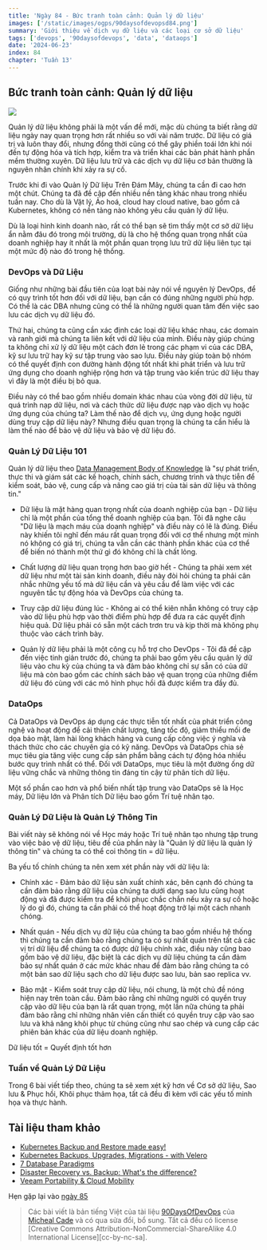 ```yaml
---
title: 'Ngày 84 - Bức tranh toàn cảnh: Quản lý dữ liệu'
images: ['/static/images/ogps/90daysofdevopsd84.png']
summary: 'Giới thiệu về dịch vụ dữ liệu và các loại cơ sở dữ liệu'
tags: ['devops', '90daysofdevops', 'data', 'dataops']
date: '2024-06-23'
index: 84
chapter: 'Tuần 13'
---
```


<TOCInline toc={props.toc} asDisclosure />

## Bức tranh toàn cảnh: Quản lý dữ liệu

![](/static/images/assets/Day84_Data1.png)

Quản lý dữ liệu không phải là một vấn đề mới, mặc dù chúng ta biết rằng dữ liệu ngày nay quan trọng hơn rất nhiều so với vài năm trước. Dữ liệu có giá trị và luôn thay đổi, nhưng đồng thời cũng có thể gây phiền toái lớn khi nói đến tự động hóa và tích hợp, kiểm tra và triển khai các bản phát hành phần mềm thường xuyên. Dữ liệu lưu trữ và các dịch vụ dữ liệu cơ bản thường là nguyên nhân chính khi xảy ra sự cố.

Trước khi đi vào Quản lý Dữ liệu Trên Đám Mây, chúng ta cần đi cao hơn một chút. Chúng ta đã đề cập đến nhiều nền tảng khác nhau trong nhiều tuần nay. Cho dù là Vật lý, Ảo hoá, cloud hay cloud native, bao gồm cả Kubernetes, không có nền tảng nào không yêu cầu quản lý dữ liệu.

Dù là loại hình kinh doanh nào, rất có thể bạn sẽ tìm thấy một cơ sở dữ liệu ẩn nằm đâu đó trong môi trường, dù là cho hệ thống quan trọng nhất của doanh nghiệp hay ít nhất là một phần quan trọng lưu trữ dữ liệu liên tục tại một mức độ nào đó trong hệ thống.

### DevOps và Dữ Liệu

Giống như những bài đầu tiên của loạt bài này nói về nguyên lý DevOps, để có quy trình tốt hơn đối với dữ liệu, bạn cần có đúng những người phù hợp. Có thể là các DBA nhưng cũng có thể là những người quan tâm đến việc sao lưu các dịch vụ dữ liệu đó.

Thứ hai, chúng ta cũng cần xác định các loại dữ liệu khác nhau, các domain và ranh giới mà chúng ta liên kết với dữ liệu của mình. Điều này giúp chúng ta không chỉ xử lý dữ liệu một cách đơn lẻ trong các phạm vi của các DBA, kỹ sư lưu trữ hay kỹ sư tập trung vào sao lưu. Điều này giúp toàn bộ nhóm có thể quyết định con đường hành động tốt nhất khi phát triển và lưu trữ ứng dụng cho doanh nghiệp rộng hơn và tập trung vào kiến trúc dữ liệu thay vì đây là một điều bị bỏ qua.

Điều này có thể bao gồm nhiều domain khác nhau của vòng đời dữ liệu, từ quá trình nạp dữ liệu, nơi và cách thức dữ liệu được nạp vào dịch vụ hoặc ứng dụng của chúng ta? Làm thế nào để dịch vụ, ứng dụng hoặc người dùng truy cập dữ liệu này? Nhưng điều quan trọng là chúng ta cần hiểu là làm thế nào để bảo vệ dữ liệu và bảo vệ dữ liệu đó.

### Quản Lý Dữ Liệu 101

Quản lý dữ liệu theo [Data Management Body of Knowledge](https://www.dama.org/cpages/body-of-knowledge) là "sự phát triển, thực thi và giám sát các kế hoạch, chính sách, chương trình và thực tiễn để kiểm soát, bảo vệ, cung cấp và nâng cao giá trị của tài sản dữ liệu và thông tin."

- Dữ liệu là mặt hàng quan trọng nhất của doanh nghiệp của bạn - Dữ liệu chỉ là một phần của tổng thể doanh nghiệp của bạn. Tôi đã nghe câu "Dữ liệu là mạch máu của doanh nghiệp" và điều này có lẽ là đúng. Điều này khiến tôi nghĩ đến máu rất quan trọng đối với cơ thể nhưng một mình nó không có giá trị, chúng ta vẫn cần các thành phần khác của cơ thể để biến nó thành một thứ gì đó không chỉ là chất lỏng.

- Chất lượng dữ liệu quan trọng hơn bao giờ hết - Chúng ta phải xem xét dữ liệu như một tài sản kinh doanh, điều này đòi hỏi chúng ta phải cân nhắc những yếu tố mà dữ liệu cần và yêu cầu để làm việc với các nguyên tắc tự động hóa và DevOps của chúng ta.

- Truy cập dữ liệu đúng lúc - Không ai có thể kiên nhẫn không có truy cập vào dữ liệu phù hợp vào thời điểm phù hợp để đưa ra các quyết định hiệu quả. Dữ liệu phải có sẵn một cách trơn tru và kịp thời mà không phụ thuộc vào cách trình bày.

- Quản lý dữ liệu phải là một công cụ hỗ trợ cho DevOps - Tôi đã đề cập đến việc tinh giản trước đó, chúng ta phải bao gồm yêu cầu quản lý dữ liệu vào chu kỳ của chúng ta và đảm bảo không chỉ sự sẵn có của dữ liệu mà còn bao gồm các chính sách bảo vệ quan trọng của những điểm dữ liệu đó cùng với các mô hình phục hồi đã được kiểm tra đầy đủ.

### DataOps

Cả DataOps và DevOps áp dụng các thực tiễn tốt nhất của phát triển công nghệ và hoạt động để cải thiện chất lượng, tăng tốc độ, giảm thiểu mối đe dọa bảo mật, làm hài lòng khách hàng và cung cấp công việc ý nghĩa và thách thức cho các chuyên gia có kỹ năng. DevOps và DataOps chia sẻ mục tiêu gia tăng việc cung cấp sản phẩm bằng cách tự động hóa nhiều bước quy trình nhất có thể. Đối với DataOps, mục tiêu là một đường ống dữ liệu vững chắc và những thông tin đáng tin cậy từ phân tích dữ liệu.

Một số phần cao hơn và phổ biến nhất tập trung vào DataOps sẽ là Học máy, Dữ liệu lớn và Phân tích Dữ liệu bao gồm Trí tuệ nhân tạo.

### Quản Lý Dữ Liệu là Quản Lý Thông Tin

Bài viết này sẽ không nói về Học máy hoặc Trí tuệ nhân tạo nhưng tập trung vào việc bảo vệ dữ liệu, tiêu đề của phần này là "Quản lý dữ liệu là quản lý thông tin" và chúng ta có thể coi thông tin = dữ liệu.

Ba yếu tố chính chúng ta nên xem xét phần này với dữ liệu là:

- Chính xác - Đảm bảo dữ liệu sản xuất chính xác, bên cạnh đó chúng ta cần đảm bảo rằng dữ liệu của chúng ta dưới dạng sao lưu cũng hoạt động và đã được kiểm tra để khôi phục chắc chắn nếu xảy ra sự cố hoặc lý do gì đó, chúng ta cần phải có thể hoạt động trở lại một cách nhanh chóng.

- Nhất quán - Nếu dịch vụ dữ liệu của chúng ta bao gồm nhiều hệ thống thì chúng ta cần đảm bảo rằng chúng ta có sự nhất quán trên tất cả các vị trí dữ liệu để chúng ta có được dữ liệu chính xác, điều này cũng bao gồm bảo vệ dữ liệu, đặc biệt là các dịch vụ dữ liệu chúng ta cần đảm bảo sự nhất quán ở các mức khác nhau để đảm bảo rằng chúng ta có một bản sao dữ liệu sạch cho dữ liệu được sao lưu, bản sao replica vv.

- Bảo mật - Kiểm soát truy cập dữ liệu, nói chung, là một chủ đề nóng hiện nay trên toàn cầu. Đảm bảo rằng chỉ những người có quyền truy cập vào dữ liệu của bạn là rất quan trọng, một lần nữa chúng ta phải đảm bảo rằng chỉ những nhân viên cần thiết có quyền truy cập vào sao lưu và khả năng khôi phục từ chúng cũng như sao chép và cung cấp các phiên bản khác của dữ liệu doanh nghiệp.

Dữ liệu tốt = Quyết định tốt hơn

### Tuần về Quản Lý Dữ Liệu

Trong 6 bài viết tiếp theo, chúng ta sẽ xem xét kỹ hơn về Cơ sở dữ liệu, Sao lưu & Phục hồi, Khôi phục thảm họa, tất cả đều đi kèm với các yếu tố minh họa và thực hành.

## Tài liệu tham khảo

- [Kubernetes Backup and Restore made easy!](https://www.youtube.com/watch?v=01qcYSck1c4&t=217s)
- [Kubernetes Backups, Upgrades, Migrations - with Velero](https://www.youtube.com/watch?v=zybLTQER0yY)
- [7 Database Paradigms](https://www.youtube.com/watch?v=W2Z7fbCLSTw&t=520s)
- [Disaster Recovery vs. Backup: What's the difference?](https://www.youtube.com/watch?v=07EHsPuKXc0)
- [Veeam Portability & Cloud Mobility](https://www.youtube.com/watch?v=hDBlTdzE6Us&t=3s)

Hẹn gặp lại vào [ngày 85](https://vntechies.dev/courses/90-ngay-devops/ngay-85-dich-vu-du-lieu)

> Các bài viết là bản tiếng Việt của tài liệu [90DaysOfDevOps](https://github.com/MichaelCade/90DaysOfDevOps/tree/main/2022/Days) của [Micheal Cade](https://twitter.com/MichaelCade1) và có qua sửa đổi, bổ sung. Tất cả đều có license [Creative Commons Attribution-NonCommercial-ShareAlike 4.0 International License][cc-by-nc-sa].
